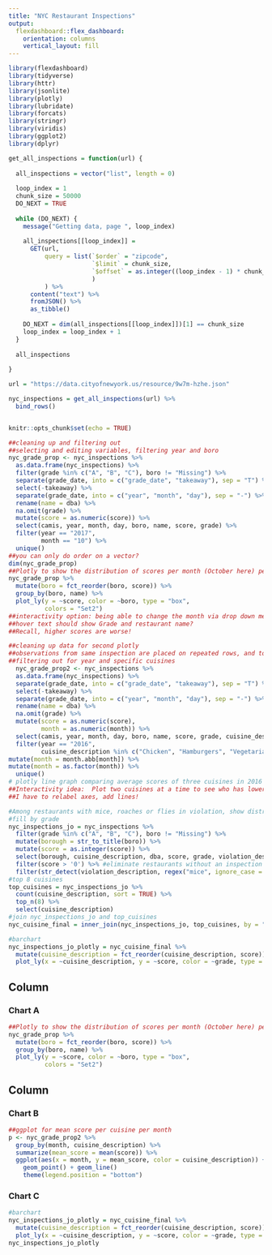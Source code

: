```yaml
---
title: "NYC Restaurant Inspections"
output: 
  flexdashboard::flex_dashboard:
    orientation: columns
    vertical_layout: fill
---
```


```r
library(flexdashboard)
library(tidyverse)
library(httr)
library(jsonlite)
library(plotly)
library(lubridate)
library(forcats)
library(stringr)
library(viridis)
library(ggplot2)
library(dplyr)
```

```r
get_all_inspections = function(url) {
  
  all_inspections = vector("list", length = 0)
  
  loop_index = 1
  chunk_size = 50000
  DO_NEXT = TRUE
  
  while (DO_NEXT) {
    message("Getting data, page ", loop_index)
    
    all_inspections[[loop_index]] = 
      GET(url,
          query = list(`$order` = "zipcode",
                       `$limit` = chunk_size,
                       `$offset` = as.integer((loop_index - 1) * chunk_size)
                       )
          ) %>%
      content("text") %>%
      fromJSON() %>%
      as_tibble()
    
    DO_NEXT = dim(all_inspections[[loop_index]])[1] == chunk_size
    loop_index = loop_index + 1
  }
  
  all_inspections
  
}

url = "https://data.cityofnewyork.us/resource/9w7m-hzhe.json"

nyc_inspections = get_all_inspections(url) %>%
  bind_rows() 


knitr::opts_chunk$set(echo = TRUE)
```


```r
##cleaning up and filtering out
##selecting and editing variables, filtering year and boro
nyc_grade_prop <- nyc_inspections %>% 
  as.data.frame(nyc_inspections) %>% 
  filter(grade %in% c("A", "B", "C"), boro != "Missing") %>% 
  separate(grade_date, into = c("grade_date", "takeaway"), sep = "T") %>%
  select(-takeaway) %>% 
  separate(grade_date, into = c("year", "month", "day"), sep = "-") %>% 
  rename(name = dba) %>% 
  na.omit(grade) %>% 
  mutate(score = as.numeric(score)) %>% 
  select(camis, year, month, day, boro, name, score, grade) %>% 
  filter(year == "2017",
         month == "10") %>% 
  unique()
##you can only do order on a vector?
dim(nyc_grade_prop)
##Plotly to show the distribution of scores per month (October here) per boro
nyc_grade_prop %>% 
  mutate(boro = fct_reorder(boro, score)) %>% 
  group_by(boro, name) %>% 
  plot_ly(y = ~score, color = ~boro, type = "box",
          colors = "Set2") 
##interactivity option: being able to change the month via drop down menu?
##hover text should show Grade and restaurant name? 
##Recall, higher scores are worse!
```

```r
##cleaning up data for second plotly 
##observations from same inspection are placed on repeated rows, and total score gets repeated. Using cami as unique identifier, removing the duplicate scores from each individual inspection
##filtering out for year and specific cuisines
  nyc_grade_prop2 <- nyc_inspections %>% 
  as.data.frame(nyc_inspections) %>% 
  separate(grade_date, into = c("grade_date", "takeaway"), sep = "T") %>%
  select(-takeaway) %>% 
  separate(grade_date, into = c("year", "month", "day"), sep = "-") %>% 
  rename(name = dba) %>% 
  na.omit(grade) %>% 
  mutate(score = as.numeric(score),
         month = as.numeric(month)) %>% 
  select(camis, year, month, day, boro, name, score, grade, cuisine_description) %>% 
  filter(year == "2016",
         cuisine_description %in% c("Chicken", "Hamburgers", "Vegetarian")) %>%
mutate(month = month.abb[month]) %>% 
mutate(month = as.factor(month)) %>% 
  unique()
# plotly line graph comparing average scores of three cuisines in 2016
##Interactivity idea:  Plot two cuisines at a time to see who has lower (better) mean scores per month: Hamburgers v  Vegetarian, Chicken v Hamburgers, Hamburgers v Chicken (like three button choices)
##I have to relabel axes, add lines!
```

```r
#Among restaurants with mice, roaches or flies in violation, show distribution of scores based on cuisine
#fill by grade
nyc_inspections_jo = nyc_inspections %>%
  filter(grade %in% c("A", "B", "C"), boro != "Missing") %>% 
  mutate(borough = str_to_title(boro)) %>%
  mutate(score = as.integer(score)) %>%
  select(borough, cuisine_description, dba, score, grade, violation_description) %>%
  filter(score > '0') %>% #eliminate restaurants without an inspection (0) and those with -1
  filter(str_detect(violation_description, regex("mice", ignore_case = TRUE)) | str_detect(violation_description, regex("flies", ignore_case = TRUE)) | str_detect(violation_description, regex("roach", ignore_case = TRUE))) 
#top 8 cuisines 
top_cuisines = nyc_inspections_jo %>%
  count(cuisine_description, sort = TRUE) %>% 
  top_n(8) %>% 
  select(cuisine_description) 
#join nyc_inspections_jo and top_cuisines
nyc_cuisine_final = inner_join(nyc_inspections_jo, top_cuisines, by = "cuisine_description")

#barchart
nyc_inspections_jo_plotly = nyc_cuisine_final %>% 
  mutate(cuisine_description = fct_reorder(cuisine_description, score)) %>%
  plot_ly(x = ~cuisine_description, y = ~score, color = ~grade, type = "bar")
```

Column {data-width=650}
-----------------------------------------------------------------------

### Chart A

```r
##Plotly to show the distribution of scores per month (October here) per boro
nyc_grade_prop %>% 
  mutate(boro = fct_reorder(boro, score)) %>% 
  group_by(boro, name) %>% 
  plot_ly(y = ~score, color = ~boro, type = "box",
          colors = "Set2") 
```

Column {data-width=350}
-----------------------------------------------------------------------

### Chart B

```r
##ggplot for mean score per cuisine per month
p <- nyc_grade_prop2 %>% 
  group_by(month, cuisine_description) %>% 
  summarize(mean_score = mean(score)) %>% 
  ggplot(aes(x = month, y = mean_score, color = cuisine_description)) +
    geom_point() + geom_line()
    theme(legend.position = "bottom")
```

### Chart C

```r
#barchart
nyc_inspections_jo_plotly = nyc_cuisine_final %>% 
  mutate(cuisine_description = fct_reorder(cuisine_description, score)) %>%
  plot_ly(x = ~cuisine_description, y = ~score, color = ~grade, type = "bar")
nyc_inspections_jo_plotly
```

